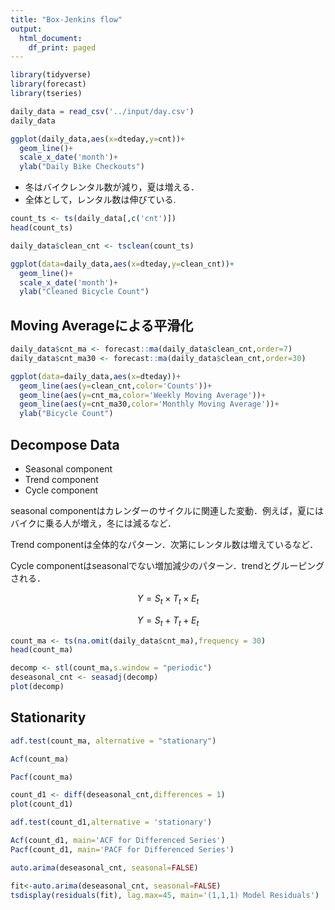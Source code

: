 ```yaml
---
title: "Box-Jenkins flow"
output:
  html_document:
    df_print: paged
---
```




```r
library(tidyverse)
library(forecast)
library(tseries)
```

```r
daily_data = read_csv('../input/day.csv')
daily_data
```


```r
ggplot(daily_data,aes(x=dteday,y=cnt))+
  geom_line()+
  scale_x_date('month')+
  ylab("Daily Bike Checkouts")
```

- 冬はバイクレンタル数が減り，夏は増える．
- 全体として，レンタル数は伸びている.



```r
count_ts <- ts(daily_data[,c('cnt')])
head(count_ts)
```
```r
daily_data$clean_cnt <- tsclean(count_ts)
```

```r
ggplot(data=daily_data,aes(x=dteday,y=clean_cnt))+
  geom_line()+
  scale_x_date('month')+
  ylab("Cleaned Bicycle Count")
```

## Moving Averageによる平滑化

```r
daily_data$cnt_ma <- forecast::ma(daily_data$clean_cnt,order=7)
daily_data$cnt_ma30 <- forecast::ma(daily_data$clean_cnt,order=30)
```

```r
ggplot(data=daily_data,aes(x=dteday))+
  geom_line(aes(y=clean_cnt,color='Counts'))+
  geom_line(aes(y=cnt_ma,color='Weekly Moving Average'))+
  geom_line(aes(y=cnt_ma30,color='Monthly Moving Average'))+
  ylab("Bicycle Count")
```

## Decompose Data

- Seasonal component
- Trend component
- Cycle component

seasonal componentはカレンダーのサイクルに関連した変動．例えば，夏にはバイクに乗る人が増え，冬には減るなど．

Trend componentは全体的なパターン．次第にレンタル数は増えているなど．

Cycle componentはseasonalでない増加減少のパターン．trendとグルーピングされる．


$$
Y = S_t\times T_t \times E_t
$$

$$
Y = S_t+T_t + E_t
$$


```r
count_ma <- ts(na.omit(daily_data$cnt_ma),frequency = 30)
head(count_ma)
```



```r
decomp <- stl(count_ma,s.window = "periodic")
deseasonal_cnt <- seasadj(decomp)
plot(decomp)
```


## Stationarity

```r
adf.test(count_ma, alternative = "stationary")
```

```r
Acf(count_ma)
```

```r
Pacf(count_ma)
```


```r
count_d1 <- diff(deseasonal_cnt,differences = 1)
plot(count_d1)
```

```r
adf.test(count_d1,alternative = 'stationary')
```


```r
Acf(count_d1, main='ACF for Differenced Series')
Pacf(count_d1, main='PACF for Differenced Series')
```


```r
auto.arima(deseasonal_cnt, seasonal=FALSE)
```

```r
fit<-auto.arima(deseasonal_cnt, seasonal=FALSE)
tsdisplay(residuals(fit), lag.max=45, main='(1,1,1) Model Residuals')
```

